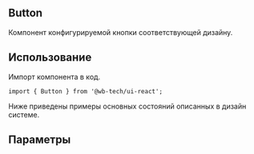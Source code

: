 

## Button
Компонент конфигурируемой кнопки соответствующей дизайну.

## Использование
Импорт компонента в код.
```tsx
import { Button } from '@wb-tech/ui-react';
```

Ниже приведены примеры основных состояний описанных в дизайн системе.
<Canvas>
    <Story id="components-button--ghost" />
    <Story id="components-button--default" />
    <Story id="components-button--primary" />
    <Story id="components-button--dashed" />
    <Story id="components-button--negative" />
    <Story id="components-button--success" />
    <Story id="components-button--deprecated" />
</Canvas>

<Canvas>
    <Story id="components-button--icon" />
    <Story id="components-button--double-icon" />
</Canvas>

<Canvas>
    <Story id="components-button--icon-text" />
    <Story id="components-button--icon-text-icon" />
</Canvas>

## Параметры
<ArgsTable of={Button} />
